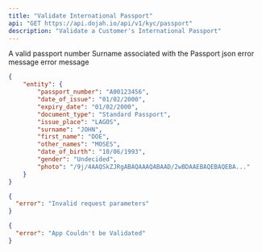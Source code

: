```yaml
---
title: "Validate International Passport"
api: "GET https://api.dojah.io/api/v1/kyc/passport"
description: "Validate a Customer's International Passport"
---
```



<ParamField query="passport_number" type="string" required>
A valid passport number
</ParamField>

<ParamField query="surname" type="string" required>
  Surname associated with the Passport
</ParamField>


<ResponseField name="200" type="json">
 json
</ResponseField>

<ResponseField name="400" type="Object">
  <Expandable title="properties">
    <ResponseField name="error" type="string">
      error message
    </ResponseField>

  </Expandable>
</ResponseField>

<ResponseField name="401" type="Object">
  <Expandable title="properties">
    <ResponseField name="error" type="string">
      error message
    </ResponseField>

  </Expandable>
</ResponseField>


<ResponseExample>

```json 200
{
    "entity": {
        "passport_number": "A00123456",
        "date_of_issue": "01/02/2000",
        "expiry_date": "01/02/2000",
        "document_type": "Standard Passport",
        "issue_place": "LAGOS",
        "surname": "JOHN",
        "first_name": "DOE",
        "other_names": "MOSES",
        "date_of_birth": "10/06/1993",
        "gender": "Undecided",
        "photo": "/9j/4AAQSkZJRgABAQAAAQABAAD/2wBDAAEBAQEBAQEBA..."
    }
}
```

```json 400
{
  "error": "Invalid request parameters"
}
```

```json 401
{
  "error": "App Couldn't be Validated"
}
```


</ResponseExample>
